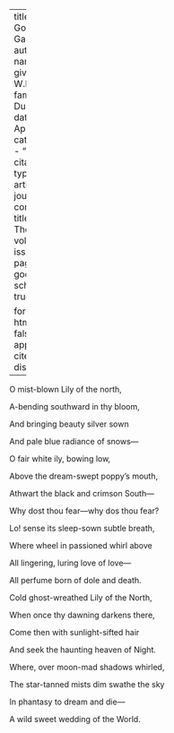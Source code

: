 
---
title: 'In God''s Gardens'
author:
  - name:
      given: W.E.B.
      family: Du Bois
date: Apr. 1912
categories: 
  - ""
citation: 
  type: article-journal
  container-title: The Crisis
  volume: 3
  issue: 6
  page: 235
google-scholar: true

format:
  html:
    toc: false
    appendix-cite-as: display
---



<div class="poem">
<p class = "verse">O mist-blown Lily of the north,
<p class = "verse">A-bending southward in thy bloom,
<p class = "verse">And bringing beauty silver sown
<p class = "verse">And pale blue radiance of snows&mdash;
</div>

<div class="poem">
<p class = "verse">O fair white ily, bowing low,
<p class = "verse">Above the dream-swept poppy&rsquo;s mouth,
<p class = "verse">Athwart the black and crimson South&mdash;
<p class = "verse">Why dost thou fear&mdash;why dos thou fear?
</div>

<div class="poem">
<p class = "verse">Lo! sense its sleep-sown subtle breath,
<p class = "verse">Where wheel in passioned whirl above
<p class = "verse">All lingering, luring love of love&mdash;
<p class = "verse">All perfume born of dole and death.
</div>

<div class="poem">
<p class = "verse">Cold ghost-wreathed Lily of the North,
<p class = "verse">When once thy dawning darkens there,
<p class = "verse">Come then with sunlight-sifted hair
<p class = "verse">And seek the haunting heaven of Night.
</div>

<div class="poem">
<p class = "verse">Where, over moon-mad shadows whirled,
<p class = "verse">The star-tanned mists dim swathe the sky
<p class = "verse">In phantasy to dream and die&mdash;
<p class = "verse">A wild sweet wedding of the World.
</div>

